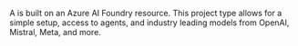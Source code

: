 

A **<Fdp />** is built on an Azure AI Foundry resource. This project type allows for a simple setup, access to agents, and industry leading models from OpenAI, Mistral, Meta, and more. 